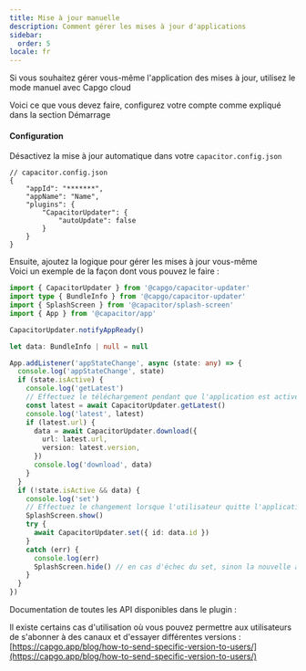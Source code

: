 ```yaml
---
title: Mise à jour manuelle
description: Comment gérer les mises à jour d'applications
sidebar:
  order: 5
locale: fr
---
```



Si vous souhaitez gérer vous-même l'application des mises à jour, utilisez le mode manuel avec Capgo cloud

Voici ce que vous devez faire, configurez votre compte comme expliqué dans la section Démarrage

<LinkCard
	title="Démarrage"
	href="/docs/getting-started/quickstart/"
/>

#### Configuration
Désactivez la mise à jour automatique dans votre ```capacitor.config.json```

```tsx
// capacitor.config.json
{
	"appId": "*******",
	"appName": "Name",
	"plugins": {
		"CapacitorUpdater": {
			"autoUpdate": false
		}
	}
}
```

Ensuite, ajoutez la logique pour gérer les mises à jour vous-même\
Voici un exemple de la façon dont vous pouvez le faire :

```typescript
import { CapacitorUpdater } from '@capgo/capacitor-updater'
import type { BundleInfo } from '@capgo/capacitor-updater'
import { SplashScreen } from '@capacitor/splash-screen'
import { App } from '@capacitor/app'

CapacitorUpdater.notifyAppReady()

let data: BundleInfo | null = null

App.addListener('appStateChange', async (state: any) => {
  console.log('appStateChange', state)
  if (state.isActive) {
    console.log('getLatest')
    // Effectuez le téléchargement pendant que l'application est active pour éviter les échecs de téléchargement
    const latest = await CapacitorUpdater.getLatest()
    console.log('latest', latest)
    if (latest.url) {
      data = await CapacitorUpdater.download({
        url: latest.url,
        version: latest.version,
      })
      console.log('download', data)
    }
  }
  if (!state.isActive && data) {
    console.log('set')
    // Effectuez le changement lorsque l'utilisateur quitte l'application ou quand vous le souhaitez
    SplashScreen.show()
    try {
      await CapacitorUpdater.set({ id: data.id })
    }
    catch (err) {
      console.log(err)
      SplashScreen.hide() // en cas d'échec du set, sinon la nouvelle application devra le cacher
    }
  }
})
```

Documentation de toutes les API disponibles dans le plugin :

<LinkCard
	title="Méthodes"
	href="/docs/plugin/api/"
/>

Il existe certains cas d'utilisation où vous pouvez permettre aux utilisateurs de s'abonner à des canaux et d'essayer différentes versions :\
[https://capgo.app/blog/how-to-send-specific-version-to-users/](https://capgo.app/blog/how-to-send-specific-version-to-users/)